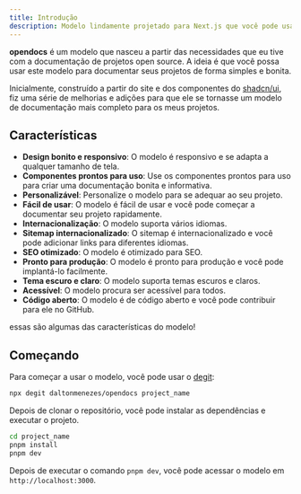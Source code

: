 ```yaml
---
title: Introdução
description: Modelo lindamente projetado para Next.js que você pode usar para seus projetos gratuitamente com suporte a site, blog e documentações. Acessível. Personalizável. Código aberto.
---
```


**opendocs** é um modelo que nasceu a partir das necessidades que eu tive com a documentação de projetos open source.
A ideia é que você possa usar este modelo para documentar seus projetos de forma simples e bonita.

Inicialmente, construído a partir do site e dos componentes do [shadcn/ui](https://ui.shadcn.com/), fiz uma série de melhorias e adições para que ele se tornasse um modelo de documentação mais completo para os meus projetos.

## Características

- **Design bonito e responsivo**: O modelo é responsivo e se adapta a qualquer tamanho de tela.
- **Componentes prontos para uso**: Use os componentes prontos para uso para criar uma documentação bonita e informativa.
- **Personalizável**: Personalize o modelo para se adequar ao seu projeto.
- **Fácil de usar**: O modelo é fácil de usar e você pode começar a documentar seu projeto rapidamente.
- **Internacionalização**: O modelo suporta vários idiomas.
- **Sitemap internacionalizado**: O sitemap é internacionalizado e você pode adicionar links para diferentes idiomas.
- **SEO otimizado**: O modelo é otimizado para SEO.
- **Pronto para produção**: O modelo é pronto para produção e você pode implantá-lo facilmente.
- **Tema escuro e claro**: O modelo suporta temas escuros e claros.
- **Acessível**: O modelo procura ser acessível para todos.
- **Código aberto**: O modelo é de código aberto e você pode contribuir para ele no GitHub.

essas são algumas das características do modelo!

## Começando

Para começar a usar o modelo, você pode usar o [degit](https://github.com/Rich-Harris/degit):

```bash
npx degit daltonmenezes/opendocs project_name
```

Depois de clonar o repositório, você pode instalar as dependências e executar o projeto.

```bash
cd project_name
pnpm install
pnpm dev
```

Depois de executar o comando `pnpm dev`, você pode acessar o modelo em `http://localhost:3000`.

